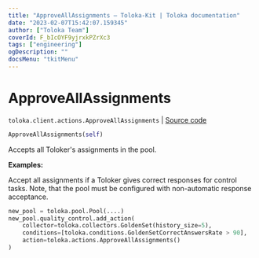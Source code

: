 ```yaml
---
title: "ApproveAllAssignments — Toloka-Kit | Toloka documentation"
date: "2023-02-07T15:42:07.159345"
author: ["Toloka Team"]
coverId: F_bIcOYF9yjrxkPZrXc3
tags: ["engineering"]
ogDescription: ""
docsMenu: "tkitMenu"
---
```


# ApproveAllAssignments
`toloka.client.actions.ApproveAllAssignments` | [Source code](https://github.com/Toloka/toloka-kit/blob/v1.1.3/src/client/actions.py#L205)

```python
ApproveAllAssignments(self)
```

Accepts all Toloker's assignments in the pool.

**Examples:**

Accept all assignments if a Toloker gives correct responses for control tasks. Note, that the pool must be configured with non-automatic response acceptance.

```python
new_pool = toloka.pool.Pool(....)
new_pool.quality_control.add_action(
    collector=toloka.collectors.GoldenSet(history_size=5),
    conditions=[toloka.conditions.GoldenSetCorrectAnswersRate > 90],
    action=toloka.actions.ApproveAllAssignments()
)
```